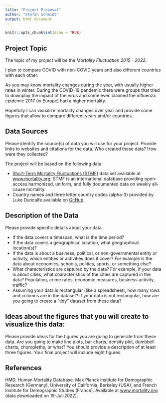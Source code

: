 ```yaml
---
title: "Project Proposal"
author: "Stefan Schmidt"
output: html_document
---
```


```r
knitr::opts_chunk$set(echo = TRUE)
```

## Project Topic

The topic of my project will be the *Mortality Fluctuation 2015 - 2022*.

I plan to compare COVID with non-COVID years and also different countries with
each other.

As you may know mortality changes during the year, with usually higher rates in
winter. During the COVID-19 pandemic there were groups that tried to downplay
the impact of the virus and some even claimed the influenza epidemic 2017 (in
Europe) had a higher mortality.

Hopefully I can visualize mortality changes over year and provide some figures
that allow to compare different years and/or countries.


## Data Sources

Please identify the source(s) of data you will use for your project. Provide
links to websites and citations for the data. Who created these data? How were
they collected?

The project will be based on the following data:

* [Short-Term Mortality Fluctuations (STMF)](https://www.mortality.org/Data/STMF)
  data set available at [www.mortality.org](https://www.mortality.org). STMF is
  an international database providing open-access harmonized, uniform, and fully
  documented data on weekly all-cause mortality.
* Country names and three letter country codes (alpha-3) provided by Luke
  Duncalfe available on
  [GitHub](https://github.com/lukes/ISO-3166-Countries-with-Regional-Codes).


## Description of the Data

Please provide specific details about your data.
 
* If the data covers a timespan, what is the time period?
* If the data covers a geographical location, what geographical location(s)?
* If the data is about a business, political, or non-governmental entity or
  activity, which entities or activities does it cover? For example is the data
  about economics, schools, politics, sports, or something else?
* What characteristics are captured by the data? For example, if your data is
  about cities, what characteristics of the cities are captured in the data?
  Population, crime rates, economic measures, business activity, traffic?
* Assuming your data is rectangular (like a spreadsheet), how many rows and
  columns are in the dataset? If your data is not rectangular, how are you going
  to create a "tidy" dataset from these data?


## Ideas about the figures that you will create to visualize this data:

Please provide ideas for the figures you are going to generate from these data.
Are you going to make line plots, bar charts, density plot, dumbbell charts,
choropleths, or what? You should provide a description of at least three
figures. Your final project will include eight figures.



## References 

HMD. Human Mortality Database. Max Planck Institute for Demographic Research
(Germany), University of California, Berkeley (USA), and French Institute for
Demographic Studies (France). Available at
[www.mortality.org](https://www.mortality.org) (data downloaded on 19-Jul-2022).

